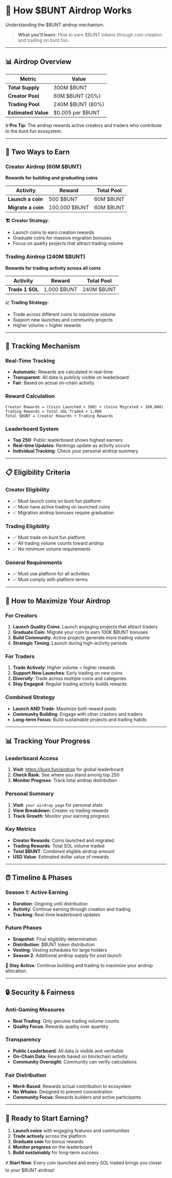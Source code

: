 # 🎁 How $BUNT Airdrop Works

Understanding the $BUNT airdrop mechanism.

> **What you'll learn**: How to earn $BUNT tokens through coin creation and trading on bunt.fun.

---

## 📊 Airdrop Overview

| Metric | Value |
|--------|-------|
| **Total Supply** | 300M $BUNT |
| **Creator Pool** | 60M $BUNT (20%) |
| **Trading Pool** | 240M $BUNT (80%) |
| **Estimated Value** | \$0.005 per $BUNT |

**💡 Pro Tip**: The airdrop rewards active creators and traders who contribute to the bunt.fun ecosystem.

---

## 🎯 Two Ways to Earn

### Creator Airdrop (60M $BUNT)
**Rewards for building and graduating coins**

| Activity | Reward | Total Pool |
|----------|--------|------------|
| **Launch a coin** | 500 $BUNT | 60M $BUNT |
| **Migrate a coin** | 100,000 $BUNT | 60M $BUNT |

**🏗️ Creator Strategy**:
- Launch coins to earn creation rewards
- Graduate coins for massive migration bonuses
- Focus on quality projects that attract trading volume

### Trading Airdrop (240M $BUNT)
**Rewards for trading activity across all coins**

| Activity | Reward | Total Pool |
|----------|--------|------------|
| **Trade 1 SOL** | 1,000 $BUNT | 240M $BUNT |

**📈 Trading Strategy**:
- Trade across different coins to maximize volume
- Support new launches and community projects
- Higher volume = higher rewards

---

## 🔄 Tracking Mechanism

### Real-Time Tracking
- **Automatic**: Rewards are calculated in real-time
- **Transparent**: All data is publicly visible on leaderboard
- **Fair**: Based on actual on-chain activity

### Reward Calculation
```
Creator Rewards = (Coins Launched × 500) + (Coins Migrated × 100,000)
Trading Rewards = Total SOL Traded × 1,000
Total $BUNT = Creator Rewards + Trading Rewards
```

### Leaderboard System
- **Top 250**: Public leaderboard shows highest earners
- **Real-time Updates**: Rankings update as activity occurs
- **Individual Tracking**: Check your personal airdrop summary

---

## 📋 Eligibility Criteria

### Creator Eligibility
- ✅ Must launch coins on bunt.fun platform
- ✅ Must have active trading on launched coins
- ✅ Migration airdrop bonuses require graduation

### Trading Eligibility
- ✅ Must trade on bunt.fun platform
- ✅ All trading volume counts toward airdrop
- ✅ No minimum volume requirements

### General Requirements
- ✅ Must use platform for all activities
- ✅ Must comply with platform terms

---

## 🚀 How to Maximize Your Airdrop

### For Creators
1. **Launch Quality Coins**: Launch engaging projects that attract traders
2. **Graduate Coin**: Migrate your coin to earn 100K $BUNT bonuses
3. **Build Community**: Active projects generate more trading volume
4. **Strategic Timing**: Launch during high-activity periods

### For Traders
1. **Trade Actively**: Higher volume = higher rewards
2. **Support New Launches**: Early trading on new coins
3. **Diversify**: Trade across multiple coins and categories
4. **Stay Engaged**: Regular trading activity builds rewards

### Combined Strategy
- **Launch AND Trade**: Maximize both reward pools
- **Community Building**: Engage with other creators and traders
- **Long-term Focus**: Build sustainable projects and trading habits

---

## 📊 Tracking Your Progress

### Leaderboard Access
1. **Visit**: https://bunt.fun/airdrop for global leaderboard
2. **Check Rank**: See where you stand among top 250
3. **Monitor Progress**: Track total airdrop distribution

### Personal Summary
1. **Visit**: `your airdrop page` for personal stats
2. **View Breakdown**: Creator vs trading rewards
3. **Track Growth**: Monitor your earning progress

### Key Metrics
- **Creator Rewards**: Coins launched and migrated
- **Trading Rewards**: Total SOL volume traded
- **Total $BUNT**: Combined eligible airdrop amount
- **USD Value**: Estimated dollar value of rewards

---

## ⏰ Timeline & Phases

### Season 1: Active Earning
- **Duration**: Ongoing until distribution
- **Activity**: Continue earning through creation and trading
- **Tracking**: Real-time leaderboard updates

### Future Phases
- **Snapshot**: Final eligibility determination
- **Distribution**: $BUNT token distribution
- **Vesting**: Vesting schedules for large holders
- **Season 2**: Additional airdrop supply for post launch

**🎯 Stay Active**: Continue building and trading to maximize your airdrop allocation.

---

## 🔒 Security & Fairness

### Anti-Gaming Measures
- **Real Trading**: Only genuine trading volume counts
- **Quality Focus**: Rewards quality over quantity

### Transparency
- **Public Leaderboard**: All data is visible and verifiable
- **On-Chain Data**: Rewards based on blockchain activity
- **Community Oversight**: Community can verify calculations

### Fair Distribution
- **Merit-Based**: Rewards actual contribution to ecosystem
- **No Whales**: Designed to prevent concentration
- **Community Focus**: Rewards builders and active participants

---

## 🚀 Ready to Start Earning?

1. **Launch coins** with engaging features and communities
2. **Trade actively** across the platform
3. **Graduate coin** for bonus rewards
4. **Monitor progress** on the leaderboard
5. **Build sustainably** for long-term success

**⚡ Start Now**: Every coin launched and every SOL traded brings you closer to your $BUNT airdrop!
